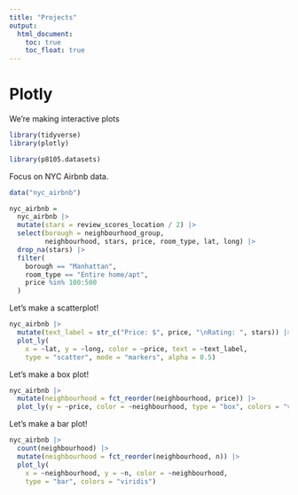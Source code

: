 ```yaml
---
title: "Projects"
output: 
  html_document:
    toc: true
    toc_float: true
---
```


# Plotly

We're making interactive plots

```r
library(tidyverse)
library(plotly)

library(p8105.datasets)
```



Focus on NYC Airbnb data.

```r
data("nyc_airbnb")

nyc_airbnb = 
  nyc_airbnb |> 
  mutate(stars = review_scores_location / 2) |> 
  select(borough = neighbourhood_group, 
         neighbourhood, stars, price, room_type, lat, long) |> 
  drop_na(stars) |> 
  filter(
    borough == "Manhattan",
    room_type == "Entire home/apt",
    price %in% 100:500
  )
```

Let's make a scatterplot!

```r
nyc_airbnb |> 
  mutate(text_label = str_c("Price: $", price, "\nRating: ", stars)) |> 
  plot_ly(
    x = ~lat, y = ~long, color = ~price, text = ~text_label,
    type = "scatter", mode = "markers", alpha = 0.5)
```

Let's make a box plot!

```r
nyc_airbnb |> 
  mutate(neighbourhood = fct_reorder(neighbourhood, price)) |> 
  plot_ly(y = ~price, color = ~neighbourhood, type = "box", colors = "viridis")
```


Let's make a bar plot!

```r
nyc_airbnb |> 
  count(neighbourhood) |> 
  mutate(neighbourhood = fct_reorder(neighbourhood, n)) |> 
  plot_ly(
    x = ~neighbourhood, y = ~n, color = ~neighbourhood,
    type = "bar", colors = "viridis")
```